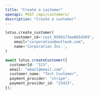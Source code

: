 ```yaml
---
title: "Create a customer"
openapi: POST /api/customers/
description: "Create a customer"
---
```


<CodeGroup>

```py Python
lotus.create_customer(
    customer_id='cust_0569173ee6654369',
    email="corporation@outlook.com",
    name='Corporation Inc.',
)
```

```ts Typescript
await lotus.createCustomer({
  customerId: "123",
  email: "email@email.com",
  customer_name: "Test Customer",
  payment_provider: "stripe",
  payment_provider_id: "23423",
});
```

</CodeGroup>
